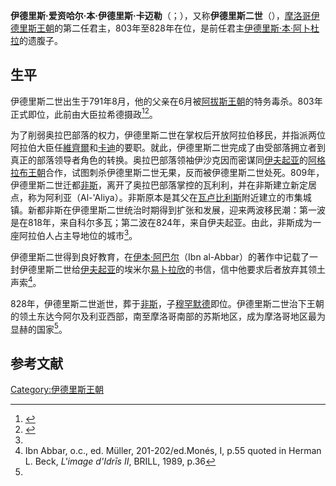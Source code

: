 {{Infobox monarch
| name            = 伊德里斯二世<br> إدريس الثاني
| title           = [[摩洛哥君主列表|摩洛哥埃米尔]]
| image           = 
| caption         =
| reign           = 803-828
| coronation      =
| full name       = 伊德里斯·爱资哈尔·本·伊德里斯·本·阿卜杜拉·
| predecessor     = [[伊德里斯·本·阿卜杜拉|伊德里斯·本·阿卜杜拉]]
| successor       = [[穆罕默德·本·伊德里斯|穆罕默德·本·伊德里斯]]
| spouse          =
| issue           = 
| royal house     = 
| dynasty         = [[伊德里斯王朝|伊德里斯王朝]]
| father          = [[伊德里斯·本·阿卜杜拉|伊德里斯·本·阿卜杜拉]]
| mother          = 肯扎
| birth_date   = {{birth date|791|8||df=yes}}
| birth_place  = [[瓦卢比利斯|瓦卢比利斯]]
| death_date   = 828
| death_place  = [[非斯|非斯]]
| date of burial  =
| place of burial =
|religion  = [[宰德派|宰德派]]
}}
'''伊德里斯·爱资哈尔·本·伊德里斯·卡迈勒'''（{{lang-ar|إدريس الْأَزْهَرَ بْن إدريس بْن عَبْدِ اللهِ الْكَامِلِ}}；{{bd|791年||828年}}），又称'''伊德里斯二世'''（{{lang-ar|إدريس الثاني}}），[[摩洛哥|摩洛哥]][[伊德里斯王朝|伊德里斯王朝]]的第二任君主，803年至828年在位，是前任君主[[伊德里斯·本·阿卜杜拉|伊德里斯·本·阿卜杜拉]]的遗腹子。

== 生平 ==
伊德里斯二世出生于791年8月，他的父亲在6月被[[阿拔斯王朝|阿拔斯王朝]]的特务毒杀。803年正式即位，此前由大臣拉希德摄政<ref>{{Cite encyclopedia|year=1986|editor1-last=Lewis|editor4-first=J.|editor4-last=Schacht|editor3-link=Charles Pellat|editor3-first=C.|editor3-last=Pellat|editor2-link=Victor Louis Ménage|editor2-first=V. L.|editor2-last=Ménage|editor1-link=Bernard Lewis|editor1-first=B.|isbn=9004081186|title=Idrīs II|page=1031-1032|volume=III|edition=2nd|location=Leiden, Netherlands|orig-year=1971|first=D.|last=Eustache|url=https://referenceworks.brillonline.com/entries/encyclopaedia-of-islam-2/idris-ii-SIM_3493|publisher=[[Brill_Publishers|E. J. BRILL]]|encyclopedia=[[Encyclopaedia_of_Islam|Encyclopaedia of Islam]]|editor4-link=Joseph Schacht|access-date=2021-01-25|archive-date=2021-01-29|archive-url=https://web.archive.org/web/20210129195230/https://referenceworks.brillonline.com/entries/encyclopaedia-of-islam-2/idris-ii-SIM_3493|dead-url=no}}</ref><ref name="a1">{{Cite book|last=Abun-Nasr|first=Jamil M.|url=https://books.google.com/books?id=jdlKbZ46YYkC|title=A History of the Maghrib in the Islamic Period|publisher=Cambridge University Press|year=1987|isbn=978-0-521-33767-0|pages=51-52|language=en|access-date=2021-01-25|archive-date=2020-09-02|archive-url=https://web.archive.org/web/20200902071518/https://books.google.com/books?id=jdlKbZ46YYkC|dead-url=no}}</ref>。

为了削弱奥拉巴部落的权力，伊德里斯二世在掌权后开放阿拉伯移民，并指派两位阿拉伯大臣任[[維齊爾|維齊爾]]和[[卡迪_(法官)|卡迪]]的要职。就此，伊德里斯二世完成了由受部落拥立者到真正的部落领导者角色的转换。奥拉巴部落领袖伊沙克因而密谋同[[伊夫起亚|伊夫起亚]]的[[阿格拉布王朝|阿格拉布王朝]]合作，试图刺杀伊德里斯二世无果，反而被伊德里斯二世处死。809年，伊德里斯二世迁都[[非斯|非斯]]，离开了奥拉巴部落掌控的瓦利利，并在非斯建立新定居点，称为阿利亚（Al-'Aliya）。非斯原本是其父在[[瓦卢比利斯|瓦卢比利斯]]附近建立的市集城镇。新都非斯在伊德里斯二世统治时期得到扩张和发展，迎来两波移民潮：第一波是在818年，来自科尔多瓦；第二波在824年，来自伊夫起亚。由此，非斯成为一座阿拉伯人占主导地位的城市<ref name="a1"/>。

伊德里斯二世得到良好教育，在[[伊本·阿巴尔|伊本·阿巴尔]]（Ibn al-Abbar）的著作中记载了一封伊德里斯二世给[[伊夫起亚|伊夫起亚]]的埃米尔[[易卜拉欣·本·阿格拉布|易卜拉欣]]的书信，信中他要求后者放弃其领土声索<ref>Ibn Abbar, o.c., ed. Müller, 201-202/ed.Monés, I, p.55 quoted in Herman L. Beck, ''L'image d'Idrīs II'', BRILL, 1989, p.36</ref>。

828年，伊德里斯二世逝世，葬于[[非斯|非斯]]，子[[穆罕默德·本·伊德里斯|穆罕默德]]即位。伊德里斯二世治下王朝的领土东达今阿尔及利亚西部，南至摩洛哥南部的苏斯地区，成为摩洛哥地区最为显赫的国家<ref name="a1"/>。

==参考文献==
{{reflist}}
{{S-start}}
{{Succession box
| title = [[摩洛哥君主列表|伊德里斯王朝埃米尔]]
| before = [[伊德里斯·本·阿卜杜拉|伊德里斯·本·阿卜杜拉]]
| after = [[穆罕默德·本·伊德里斯|穆罕默德·本·伊德里斯]]
| years = 803–828
}}
{{S-end}}

{{Rulers of Morocco}}
{{Authority control}}
{{DEFAULTSORT:Idris Ii}}
[[Category:伊德里斯王朝|Category:伊德里斯王朝]]